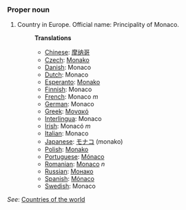 ===Proper noun===

# Country in Europe. Official name: Principality of Monaco.
#:'''Translations'''
#:*[[Chinese]]: [[摩纳哥]]
#:*[[Czech]]: [[Monako]]
#:*[[Danish]]: Monaco
#:*[[Dutch]]: Monaco
#:*[[Esperanto]]: [[Monako]]
#:*[[Finnish]]: Monaco
#:*[[French]]: Monaco ''m''
#:*[[German]]: Monaco
#:*[[Greek]]: [[Μονακό]]
#:*[[Interlingua]]: Monaco
#:*[[Irish]]: Monacó ''m''
#:*[[Italian]]: Monaco
#:*[[Japanese]]: [[モナコ]] (monako)
#:*[[Polish]]: [[Monako]]
#:*[[Portuguese]]: [[Mónaco]]
#:*[[Romanian]]: [[Monaco]] ''n''
#:*[[Russian]]: [[Монако]]
#:*[[Spanish]]: [[Mónaco]]
#:*[[Swedish]]: Monaco

''See'': [[Countries of the world]]